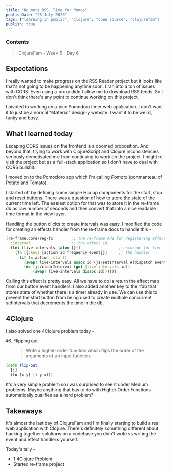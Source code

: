 ```yaml
---
title: "No more RSS. Time for Pomos"
publishDate: "25 July 2020"
tags: ["learning in public", "clojure", "open source", "clojurefam"]
publish: true
---
```


### Contents

> ClojureFam - Week 5 - Day 6

## Expectations

I really wanted to make progress on the RSS Reader project but it looks like that's not going to be happening anytime soon. I ran into a ton of issues with CORS. Even using a proxy didn't allow me to download RSS feeds. So I don't think there's any point to continue working on this project.

I pivoted to working on a nice Pomodoro timer web application. I don't want it to just be a normal "Material" design-y website. I want it to be weird, funky and busy.

## What I learned today

Escaping CORS issues on the frontend is a doomed proposition. And beyond that, trying to work with ClojureScript and Clojure inconsistencies seriously demotivated me from continuing to work on the project. I might re-visit the project but as a full-stack application so I don't have to deal with CORS bullshit.

I moved on to the Pomodoro app which I'm calling _Pomato_ (portmanteau of Potato and Tomato).

I started off by defining some simple Hiccup components for the start, stop and reset buttons. There was a question of how to store the state of the current time left. The easiest option for that was to store it in the re-frame db as raw number of seconds and then convert that into a nice readable time format in the view layer.

Handling the button clicks to create intervals was easy. I modified the code for creating an effects handler from the re-frame docs to handle this -

```clojure
(re-frame.core/reg-fx        ;; the re-frame API for registering effect handlers
  :interval                  ;; the effect id
  (let [live-intervals (atom {})]                 ;; storage for live intervals
    (fn [{:keys [action id frequency event]}]     ;; the handler
      (if (= action :start)
        (swap! live-intervals assoc id (js/setInterval #(dispatch event) frequency))
        (do (js/clearInterval (get @live-intervals id))
            (swap! live-intervals dissoc id))))))
```

Calling this effect is pretty easy. All we have to do is return the effect map from our button event handlers. I also added another key to the rfdb that stores state of whether there is a timer already in use. We can use this to prevent the start button from being used to create multiple concurrent setIntervals that decrements the time in the db.

## 4Clojure

I also solved one 4Clojure problem today -

46. Flipping out
    > Write a higher-order function which flips the order of the arguments of an input function.

```clojure
(defn flip-out
  [i]
  (fn [x y] (i y x)))
```

It's a very simple problem so i was surprised to see it under Medium problems. Maybe anything that has to do with Higher Order Functions automatically qualifies as a hard problem?

## Takeaways

It's almost the last day of ClojureFam and I'm finally starting to build a real web application with Clojure. There's definitely something different about hacking together solutions on a codebase you didn't write vs writing the event and effect handlers yourself.

Today's tally -

- 1 4Clojure Problem
- Started re-frame project
